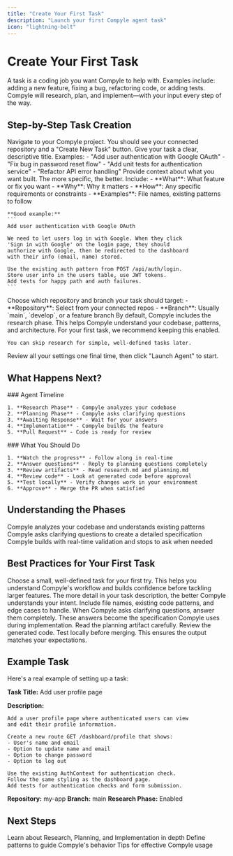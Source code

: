 ```yaml
---
title: "Create Your First Task"
description: "Launch your first Compyle agent task"
icon: "lightning-bolt"
---
```


# Create Your First Task

A task is a coding job you want Compyle to help with. Examples include: adding a new feature, fixing a bug, refactoring code, or adding tests. Compyle will research, plan, and implement—with your input every step of the way.

## Step-by-Step Task Creation

<Steps>
  <Step title="Go to Your Dashboard">
    Navigate to your Compyle project. You should see your connected repository and a "Create New Task" button.
  </Step>
  <Step title="Define Your Task Title">
    Give your task a clear, descriptive title. Examples:
    - "Add user authentication with Google OAuth"
    - "Fix bug in password reset flow"
    - "Add unit tests for authentication service"
    - "Refactor API error handling"
  </Step>
  <Step title="Write a Detailed Description">
    Provide context about what you want built. The more specific, the better. Include:
    - **What**: What feature or fix you want
    - **Why**: Why it matters
    - **How**: Any specific requirements or constraints
    - **Examples**: File names, existing patterns to follow

    **Good example:**
    ```
    Add user authentication with Google OAuth

    We need to let users log in with Google. When they click
    'Sign in with Google' on the login page, they should
    authorize with Google, then be redirected to the dashboard
    with their info (email, name) stored.

    Use the existing auth pattern from POST /api/auth/login.
    Store user info in the users table, use JWT tokens.
    Add tests for happy path and auth failures.
    ```
  </Step>
  <Step title="Select Repository & Branch">
    Choose which repository and branch your task should target:
    - **Repository**: Select from your connected repos
    - **Branch**: Usually `main`, `develop`, or a feature branch
  </Step>
  <Step title="Configure Research Phase">
    By default, Compyle includes the research phase. This helps Compyle understand your codebase, patterns, and architecture. For your first task, we recommend keeping this enabled.

    You can skip research for simple, well-defined tasks later.
  </Step>
  <Step title="Review & Launch">
    Review all your settings one final time, then click "Launch Agent" to start.
  </Step>
</Steps>

## What Happens Next?

<Columns>
  <Column>
    ### Agent Timeline

    1. **Research Phase** - Compyle analyzes your codebase
    2. **Planning Phase** - Compyle asks clarifying questions
    3. **Awaiting Response** - Wait for your answers
    4. **Implementation** - Compyle builds the feature
    5. **Pull Request** - Code is ready for review
  </Column>
  <Column>
    ### What You Should Do

    1. **Watch the progress** - Follow along in real-time
    2. **Answer questions** - Reply to planning questions completely
    3. **Review artifacts** - Read research.md and planning.md
    4. **Review code** - Look at generated code before approval
    5. **Test locally** - Verify changes work in your environment
    6. **Approve** - Merge the PR when satisfied
  </Column>
</Columns>

## Understanding the Phases

<CardGroup cols={3}>
  <Card title="Research" href="../features/agent-workflow-deep-dive" icon="microscope">
    Compyle analyzes your codebase and understands existing patterns
  </Card>
  <Card title="Planning" href="../features/agent-workflow-deep-dive" icon="lightbulb">
    Compyle asks clarifying questions to create a detailed specification
  </Card>
  <Card title="Implementation" href="../features/agent-workflow-deep-dive" icon="code">
    Compyle builds with real-time validation and stops to ask when needed
  </Card>
</CardGroup>

## Best Practices for Your First Task

<Tip title="Start Simple">
  Choose a small, well-defined task for your first try. This helps you understand Compyle's workflow and builds confidence before tackling larger features.
</Tip>

<Tip title="Be Specific">
  The more detail in your task description, the better Compyle understands your intent. Include file names, existing code patterns, and edge cases to handle.
</Tip>

<Tip title="Answer Questions Thoroughly">
  When Compyle asks clarifying questions, answer them completely. These answers become the specification Compyle uses during implementation.
</Tip>

<Tip title="Review Before Approving">
  Read the planning artifact carefully. Review the generated code. Test locally before merging. This ensures the output matches your expectations.
</Tip>

## Example Task

Here's a real example of setting up a task:

**Task Title:** Add user profile page

**Description:**
```
Add a user profile page where authenticated users can view
and edit their profile information.

Create a new route GET /dashboard/profile that shows:
- User's name and email
- Option to update name and email
- Option to change password
- Option to log out

Use the existing AuthContext for authentication check.
Follow the same styling as the dashboard page.
Add tests for authentication checks and form submission.
```

**Repository:** my-app
**Branch:** main
**Research Phase:** Enabled

## Next Steps

<CardGroup cols={3}>
  <Card title="Understand the Agent Workflow" href="./agent-workflow-intro" icon="gitflow">
    Learn about Research, Planning, and Implementation in depth
  </Card>
  <Card title="Learn About Custom Rules" href="../features/custom-rules" icon="shield">
    Define patterns to guide Compyle's behavior
  </Card>
  <Card title="Explore Best Practices" href="../features/best-practices" icon="lightbulb">
    Tips for effective Compyle usage
  </Card>
</CardGroup>
